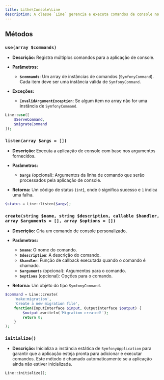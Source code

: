 ```yaml
---
title: Lithe\Console\Line
description: A classe `Line` gerencia e executa comandos de console no Lithe, integrando-se com o Symfony Console. Ela permite registrar, criar e executar comandos personalizados de maneira eficiente.
---
```


## Métodos

### `use(array $commands)`

- **Descrição:** Registra múltiplos comandos para a aplicação de console.

- **Parâmetros:**

    - **`$commands`**: Um array de instâncias de comandos (`SymfonyCommand`). Cada item deve ser uma instância válida de `SymfonyCommand`.

- **Exceções:**

    - **`InvalidArgumentException`**: Se algum item no array não for uma instância de `SymfonyCommand`.

```php
Line::use([
    $ServeCommand,
    $migrateCommand
]);
```

### `listen(array $args = [])`

- **Descrição:** Executa a aplicação de console com base nos argumentos fornecidos.

- **Parâmetros:**

    - **`$args`** (opcional): Argumentos da linha de comando que serão processados pela aplicação de console.

- **Retorna:** Um código de status (`int`), onde `0` significa sucesso e `1` indica uma falha.

```php
$status = Line::listen($argv);
```

### `create(string $name, string $description, callable $handler, array $arguments = [], array $options = [])`

- **Descrição:** Cria um comando de console personalizado.

- **Parâmetros:**

    - **`$name`**: O nome do comando.
    - **`$description`**: A descrição do comando.
    - **`$handler`**: Função de callback executada quando o comando é chamado.
    - **`$arguments`** (opcional): Argumentos para o comando.
    - **`$options`** (opcional): Opções para o comando.

- **Retorna:** Um objeto do tipo `SymfonyCommand`.

```php
$command = Line::create(
    'make:migration',
    'Create a new migration file',
    function(InputInterface $input, OutputInterface $output) {
        $output->writeln('Migration created!');
        return 0;
    }
);
```

### `initialize()`

- **Descrição:** Inicializa a instância estática de `SymfonyApplication` para garantir que a aplicação esteja pronta para adicionar e executar comandos. Este método é chamado automaticamente se a aplicação ainda não estiver inicializada.

```php
Line::initialize();
```